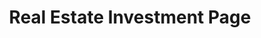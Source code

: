 ---
title: Real Estate Investment Page
description: A sleek, responsive dashboard template with dark and light modes, built with React and Tailwind CSS.
imageLinks:
  - /templates/real-estate-investments/1.png
  - /templates/real-estate-investments/2.png
  - /templates/real-estate-investments/3.png
  - /templates/real-estate-investments/4.png
liveLink: "http://88.222.212.71:3001/"
repoLink: "https://github.com/Unizoy/tourism-website"
features:
  - heading: Responsive Design
    description: Fully responsive layout that works perfectly on desktop, tablet, and mobile devices.
  - heading: Dark/Light Mode
    description: Built-in theme switcher that remembers user preferences with smooth transitions between modes.
  - heading: Interactive Charts
    description: Beautiful and interactive data visualization components powered by Recharts.
  - heading: Custom Components
    description: Over 20 reusable UI components including tables, cards, and navigation elements.
technologyUsed:
  - react
  - Nextjs
  - tailwind
  - gsap
---